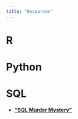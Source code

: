 ```yaml
---
title: "Resources"
---
```



# R

# Python

# SQL
* **["SQL Murder Mystery"](http://mystery.knightlab.com/)**